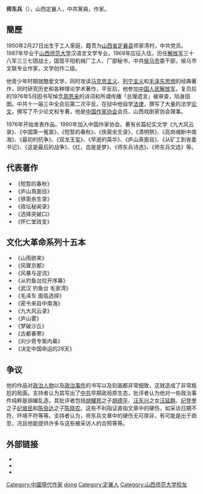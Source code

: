 {{多個問題|
{{update|time=2010-09-18T10:44:10+00:00}}
{{nofootnotes|time=2009-10-07T14:07:46+00:00}}
}}
'''师东兵'''（{{bd|1950年|2月27日||}}），山西定襄人，中共黨員，作家。

==簡歷==
1950年2月27日出生于工人家庭，籍贯为[[山西省|山西省]][[定襄县|定襄县]]师家湾村，中共党员。1987年毕业于[[山西师范大学|山西师范大学]]汉语言文学专业。1969年应征入伍，历任[[解放军|解放军]]三十八军三三七团战士，国营平阳机械厂工人、厂部秘书，中共[[侯马市|侯马市]]委干部，侯马市文联专业作家，文学创作二级。

他青少年时期就酷爱文学，同时攻读[[马克思主义|马克思主义]]、[[列宁主义|列宁主义]]和[[毛泽东思想|毛泽东思想]]的经典著作，同时研究历史和各种理论学术著作，平反后，他参加[[中国人民解放军|中国人民解放军]]，复员后的1976年5月因书写悼念[[周恩来|周恩来]]的诗词和所谓传播「总理遗言」被审查，陷身囹圄。中共十一届三中全会后第二次平反。在狱中他自学[[法律|法律]]，撰写了大量的法学[[论文|论文]]，撰写了不少论文和专著，他是[[中国作家协会|中国作家协会]]会员，山西戏剧家协会理事。

1976年开始发表作品。1990年加入中国作家协会。著有长篇纪实文学《九大风云录》、《中国第一冤案》、《短暂的春秋》、《佚窗余生录》、《清明祭》、《高岗魂断中南海》、《最初的抗争》、《双龙玉玺》、《早逝的英华》、《庐山真面目》、《从矿工到省委书记》、《这是最后的战争》、《红，血是是梦》、《师东兵诗选》、《师东兵文选》等。

== 代表著作 ==
*《短暂的春秋》
*《庐山真面目》
*《铁窗余生录》
*《政坛秘闻录》
*《选择突破口》
*《怀仁堂政变》

== 文化大革命系列十五本 ==
*《山雨欲来》
*《风骤京都》
*《风暴与逆流》
*《从钓鱼台拉开序幕》
*《武汉 钓鱼台 毛家湾》
*《毛泽东 面临选择》
*《密令来自中南海》
*《九大风云录》
*《庐山雾》
*《梦破沙丘》
*《古都春寒》
*《刘少奇专案内幕》
*《决定中国命运的28天》

== 争议 ==
他的作品对[[政治人物|政治人物]]以及[[政治事件|政治事件]]的书写以及刻画都非常细致，这就造成了非常尴尬的局面。支持者认为其写出了[[中共|中共]]早期政局原生态，批评者认为他对一些政治事件纯粹是胡编乱造。其批评者包括[[胡耀邦|胡耀邦]]之子[[胡德平|胡德平]]、[[汪东兴|汪东兴]]之女[[汪延群|汪延群]]、[[纪登奎|纪登奎]]之子[[纪坡民|纪坡民]]和[[陈伯达|陈伯达]]之子[[陈晓农|陈晓农]]。这些不利指证直指文章中的硬伤，如采访日期不符、环境不符等等。支持者认为，师东兵文章中的硬伤无可厚非，有可能是出于疏忽，况且他能提供许多与这些被采访人的合照等等。

== 外部链接 ==
* {{cite news|url=http://news.ifeng.com/history/2/shidian/200903/0313_2666_1060295.shtml|title=前胡耀邦机要秘书高勇：师东兵写的东西太离谱|date=2009-03-13|publisher=凤凰资讯|accessdate=2009-10-07|archive-date=2014-12-21|archive-url=https://web.archive.org/web/20141221214410/http://news.ifeng.com/history/2/shidian/200903/0313_2666_1060295.shtml|dead-url=no}}
* {{cite news|url=http://www.gmw.cn/01gmrb/2005-12/10/content_344113.htm|title=师东兵诗歌作品在京研讨|date=2005-12-09|author=梁若冰|publisher=光明日报|accessdate=2009-10-07|archive-date=2006-03-30|archive-url=https://web.archive.org/web/20060330115547/http://www.gmw.cn/01gmrb/2005-12/10/content_344113.htm|dead-url=no}}
* {{cite news|url=http://www.nanfangdaily.com.cn/epaper/nfzm/content/20090730/ArticelA01003FM.htm|title=高层政治纪实作品被曝造假 九位前领导人后代集体质疑|date=2009-08-17|publisher=南方周末|accessdate=2009-10-07|archive-date=2009-08-03|archive-url=https://web.archive.org/web/20090803192707/http://www.nanfangdaily.com.cn/epaper/nfzm/content/20090730/ArticelA01003FM.htm|dead-url=no}}

{{normdaten}}
{{DEFAULTSORT:shi dongbing}}
[[Category:中國現代作家|Category:中國現代作家]]
[[Category:师姓|dong]]
[[Category:定襄人|Category:定襄人]]
[[Category:山西师范大学校友|Category:山西师范大学校友]]